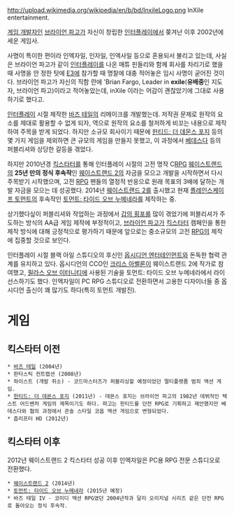 http://upload.wikimedia.org/wikipedia/en/b/bd/InxileLogo.png
InXile entertainment.

[[게임 개발자]]인 [[브라이언 파고]]가 자신이 창립한 [[인터플레이]]에서 쫒겨난 이후 2002년에 세운 게임사.

사명이 특이한 편이라 인엑자일, 인자일, 인엑사일 등으로 혼용되서 불리고 있는데, 사실은 브라이언 파고가 같이 [[인터플레이]]를 나온 매튜 핀들리와 함께 회사를 차리기로 했을 때 사명을 안 정한 탓에 [[E3]]에 참가할 때 명찰에 대충 적어놓은 임시 사명이 굳어진 것이다. 브라이언 파고가 자신의 직함 란에 'Brian Fargo, Leader in '''exile'''('''유배중'''인 지도자, 브라이언 파고)이라고 적어놓았는데, inXile 이라는 어감이 괜찮았기에 그대로 사용하기로 했다고.

[[인터플레이]] 시절 제작한 [[바즈 테일]]의 리메이크를 개발했는데. 저작권 문제로 원작의 요소를 제대로 활용할 수 없게 되자, 역으로 원작의 요소를 철저하게 비꼬는 내용으로 제작하여 주목을 받게 되었다. 하지만 소규모 회사이기 때문에 [[헌티드: 더 데몬스 포지]] 등의 몇 가지 게임을 제외하면 큰 규모의 게임을 만들지 못했고, 이 과정에서 [[베데스다]] 등의 퍼블리셔와 상당한 갈등을 겪었다.

하지만 2010년경 [[킥스타터]]를 통해 인터플레이 시절의 고전 명작 C[[RPG]] [[웨이스트랜드]]의 '''25년 만의 정식 후속작'''인 [[웨이스트랜드 2]]의 자금을 모으고 개발을 시작하면서 다시 주목받기 시작했으며, 고전 [[RPG]] 팬들의 열정적 반응으로 원래 목표의 3배에 달하는 개발 자금을 모으는 데 성공했다. 2014년 [[웨이스트랜드 2]]를 출시했고 현재 [[플레인스케이프 토먼트]]의 후속작인 [[토먼트: 타이드 오브 누메네라]]를 제작하는 중.

상기했다싶이 퍼블리셔와 작업하는 과정에서 [[갑의 횡포]]를 많이 겪었기에 퍼블리셔가 주도하는 방식의 AA급 게임 제작에 부정적이고, [[브라이언 파고]]가 [[킥스타터]] 캠페인을 통한 제작 방식에 대해 긍정적으로 평가하기 때문에 앞으로는 중소규모의 고전 [[RPG]]의 제작에 집중할 것으로 보인다.

인터플레이 시절 블랙 아일 스튜디오의 후신인 [[옵시디언 엔터테인먼트]]와 돈독한 협력 관계를 유지하고 있다. 옵시디언의 CCO인 [[크리스 아벨론]]이 웨이스트랜드 2에 작가로 참여했고, [[필라스 오브 이터니티]]에 사용된 기술을 토먼트: 타이드 오브 누메네라에서 라이선스하기도 했다. 인엑자일이 PC RPG 스튜디오로 전환하면서 고용한 디자이너들 중 옵시디언 출신이 꽤 많기도 하다(특히 토먼트 개발진).

= 게임 =
== 킥스타터 이전 ==
 * [[바즈 테일]] (2004년)
 * 판타스틱 컨트랩션 (2008년)
 * 하이스트 (개발 취소) - 코드마스터즈가 퍼블리싱할 예정이었던 멀티플랫폼 범죄 액션 게임. 
 * [[헌티드: 더 데몬스 포지]] (2011년) - 데몬스 포지는 브라이언 파고의 1982년 데뷔작인 텍스트 어드벤처 게임의 제목이기도 하다. 파고는 헌티드를 던전 RPG로 기획하고 제안했지만 베데스다와 협의 과정에서 콘솔 스타일 코옵 액션 게임으로 변형되었다.
 * 촙리프터 HD (2012년)

== 킥스타터 이후 ==
2012년 웨이스트랜드 2 킥스타터 성공 이후 인엑자일은 PC용 RPG 전문 스튜디오로 전환했다.

 * [[웨이스트랜드 2]] (2014년)
 * [[토먼트: 타이드 오브 누메네라]] (2015년 예정)
 * 바즈 테일 IV - 코미디 액션 RPG였던 2004년작과 달리 오리지널 시리즈 같은 던전 RPG로 돌아오는 정식 후속작.
